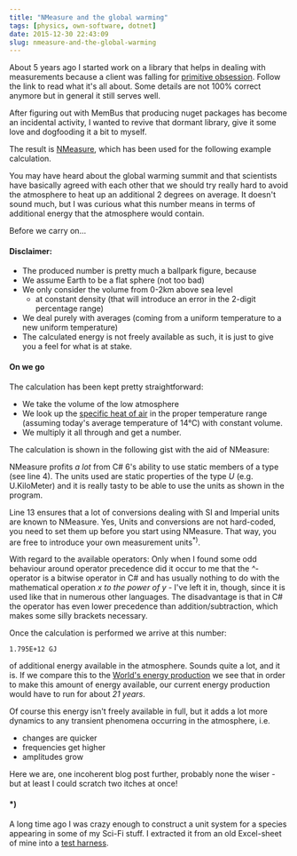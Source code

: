 ```yaml
---
title: "NMeasure and the global warming"
tags: [physics, own-software, dotnet]
date: 2015-12-30 22:43:09
slug: nmeasure-and-the-global-warming
---
```


About 5 years ago I started work on a library that helps in dealing with measurements because a client 
was falling for [primitive obsession][1]. Follow the link to read what it's all about. Some details
are not 100% correct anymore but in general it still serves well.

After figuring out with MemBus that producing nuget packages has become an incidental activity, I wanted
to revive that dormant library, give it some love and dogfooding it a bit to myself.

The result is [NMeasure][2], which has been used for the following example calculation.

You may have heard about the global warming summit and that scientists have basically agreed with each other
that we should try really hard to avoid the atmosphere to heat up an additional 2 degrees on average. It doesn't sound much,
but I was curious what this number means in terms of additional energy that the atmosphere would contain.

Before we carry on...

#### Disclaimer:

* The produced number is pretty much a ballpark figure, because
* We assume Earth to be a flat sphere (not too bad)
* We only consider the volume from 0-2km above sea level
  * at constant density (that will introduce an error in the 2-digit percentage range)
* We deal purely with averages (coming from a uniform temperature to a new uniform temperature)
* The calculated energy is not freely available as such, it is just to give you a feel for what is at stake.

#### On we go

The calculation has been kept pretty straightforward:

* We take the volume of the low atmosphere
* We look up the [specific heat of air][3] in the proper temperature range (assuming today's average temperature of 14°C) with constant volume. 
* We multiply it all through and get a number.

The calculation is shown in the following gist with the aid of NMeasure:

<Gist id="aaf315d162e7394865b4" file="Program.cs" />

NMeasure profits *a lot* from C# 6's ability to use static members of a type (see line 4). The units used
are static properties of the type *U* (e.g. U.KiloMeter) and it is really tasty to be able to use the units as shown in the 
program.

Line 13 ensures that a lot of conversions dealing with SI and Imperial units are known to NMeasure. Yes, Units and conversions
are not hard-coded, you need to set them up before you start using NMeasure. That way, you are free to introduce your own
measurement units<sup>*)</sup>.

With regard to the available operators: Only when I found some odd behaviour around operator precedence did it occur to me
that the *^*-operator is a bitwise operator in C# and has usually nothing to do with the mathematical operation 
*x to the power of y* - I've left it in, though, since it is used like that in numerous other languages. The disadvantage
is that in C# the operator has even lower precedence than addition/subtraction, which makes some silly brackets necessary.

Once the calculation is performed we arrive at this number:

    1.795E+12 GJ
  
of additional energy available in the atmosphere. 
Sounds quite a lot, and it is. If we compare this to the [World's energy production][4] we see that in order to make
this amount of energy available, our current energy production would have to run for about *21 years*.

Of course this energy isn't freely available in full, but it adds a lot more dynamics to any transient phenomena occurring
in the atmosphere, i.e.

* changes are quicker
* frequencies get higher
* amplitudes grow

Here we are, one incoherent blog post further, probably none the wiser - but at least I could scratch two itches at once!

#### *)

A long time ago I was crazy enough to construct a unit system for a species appearing in some of my Sci-Fi stuff. I extracted
it from an old Excel-sheet of mine into a [test harness][5].


[1]: /posts/dealing-with-primitive-obsession-this-time-measurements
[2]: https://www.nuget.org/packages/NMeasure/
[3]: https://www.google.de/search?q=specific+heat+air
[4]: https://en.wikipedia.org/wiki/List_of_countries_by_electricity_production
[5]: https://gist.github.com/flq/aaf315d162e7394865b4#file-iiunittests-cs